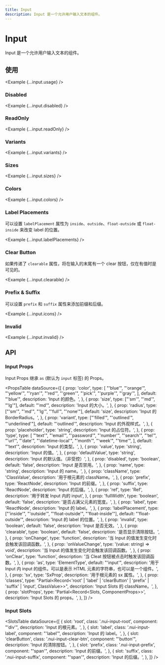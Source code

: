 ```yaml
---
title: Input
description: Input 是一个允许用户输入文本的组件。
---
```



# Input

Input 是一个允许用户输入文本的组件。

<ComponentLinks component='input' />

## 使用

<Example {...input.usage} />

### Disabled

<Example {...input.disabled} />

### ReadOnly

<Example {...input.readOnly} />

### Variants

<Example {...input.variants} />

### Sizes

<Example {...input.sizes} />

### Colors

<Example {...input.colors} />

### Label Placements

可以设置 `labelPlacement` 属性为 `inside`、`outside`、`float-outside` 或 `float-inside` 来改变 label 的位置。

<Example {...input.labelPlacements} />

### Clear Button

如果传递了 `clearable` 属性，将在输入的末尾有一个 clear 按钮，仅在有值时是可见的。

<Example {...input.clearable} />

### Prefix & Suffix

可以设置 `prefix` 和 `suffix` 属性来添加前缀和后缀。

<Example {...input.icons} />

### Invalid

<Example {...input.invalid} />

## API

### Input Props

Input Props 继承 `as` (默认为 `input` 标签) 的 Props。

<PropsTable
  dataSource={[
    {
      prop: 'color',
      type: [
        "'blue'",
        "'orange'",
        "'yellow'",
        "'ryan'",
        "'red'",
        "'green'",
        "'pick'",
        "'purple'",
        "'gray'",
      ],
      default: "'blue'",
      description: 'Input 的颜色。',
    },
    {
      prop: 'size',
      type: ["'sm'", "'md'", "'lg'"],
      default: "'md'",
      description: 'Input 的大小。',
    },
    {
      prop: 'radius',
      type: ["'sm'", "'md'", "'lg'", "'full'", "'none'"],
      default: 'size',
      description: 'Input 的 BorderRadius。',
    },
    {
      prop: 'variant',
      type: ["'filled'", "'outlined'", "'underlined'"],
      default: "'outlined'",
      description: 'Input 的外观样式。',
    },
    {
      prop: 'placeholder',
      type: 'string',
      description: 'Input 的占位符。',
    },
    {
      prop: 'type',
      type: [
        "'text'",
        "'email'",
        "'password'",
        "'number'",
        "'search'",
        "'tel'",
        "'url'",
        "'date'",
        "'datetime-local'",
        "'month'",
        "'week'",
        "'time'",
      ],
      default: "'text'",
      description: 'Input 的类型。',
    },
    {
      prop: 'value',
      type: 'string',
      description: 'Input 的值。',
    },
    {
      prop: 'defaultValue',
      type: 'string',
      description: 'Input 的默认值。（非受控）',
    },
    {
      prop: 'disabled',
      type: 'boolean',
      default: 'false',
      description: 'Input 是否禁用。',
    },
    {
      prop: 'name',
      type: 'string',
      description: 'Input 的 name。',
    },
    {
      prop: 'className',
      type: 'ClassValue',
      description: '用于根元素的 className。',
    },
    {
      prop: 'prefix',
      type: 'ReactNode',
      description: 'Input 的前缀。',
    },
    {
      prop: 'suffix',
      type: 'ReactNode',
      description: 'Input 的后缀。',
    },
    {
      prop: 'ref',
      type: 'Ref',
      description: '用于转发 Input 内的 input',
    },
    {
      prop: 'fullWidth',
      type: 'boolean',
      default: 'false',
      description: '是否占满父元素的宽度。',
    },
    {
      prop: 'label',
      type: 'ReactNode',
      description: 'Input 的 label。',
    },
    {
      prop: 'labelPlacement',
      type: ["'inside'", "'outside'", "'float-outside'", "'float-inside'"],
      default: "'float-outside'",
      description: 'Input 的 label 的位置。',
    },
    {
      prop: 'invalid',
      type: 'boolean',
      default: 'false',
      description: 'Input 是否无效。',
    },
    {
      prop: 'clearable',
      type: 'boolean',
      default: 'false',
      description: '是否显示清除按钮。',
    },
    {
      prop: 'onChange',
      type: 'function',
      description: '当 Input 的值发生变化时会触发该回调函数。',
    },
    {
      prop: 'onValueChange',
      type: '(value: string) => void',
      description: '当 Input 的值发生变化时会触发该回调函数。',
    },
    {
      prop: 'onClear',
      type: 'function',
      description: '当 Cleat 按钮被点击时触发该回调函数。',
    },
    {
      prop: 'as',
      type: 'ElementType',
      default: "'input'",
      description:
        '用于 Input 内 input 的组件。可以是表示 HTML 元素的字符串，也可以是一个组件。',
    },
    {
      prop: 'sx',
      type: 'SxProp<SwitchOwnerState>',
      description: '用于根元素的 sx 属性。',
    },
    {
      prop: 'classes',
      type: "Partial<Record<'root' | 'label' | 'clearButton' | 'prefix' | 'suffix' | 'input', ClassValue>>",
      description: 'Input Slots 的 className。',
    },
    {
      prop: 'slotProps',
      type: 'Partial<Record<Slots, ComponentProps>>',
      description: 'Input Slots 的 props。',
    },
  ]}
/>

### Input Slots

<SlotsTable
  dataSource={[
    {
      slot: 'root',
      class: '.nui-input-root',
      component: "'div'",
      description: 'Input 的根元素。',
    },
    {
      slot: 'label',
      class: '.nui-input-label',
      component: "'label'",
      description: 'Input 的 label。',
    },
    {
      slot: 'clearButton',
      class: '.nui-input-clear-btn',
      component: "'button'",
      description: 'Input 的清除按钮。',
    },
    {
      slot: 'prefix',
      class: '.nui-input-prefix',
      component: "'span'",
      description: 'Input 的前缀。',
    },
    {
      slot: 'suffix',
      class: '.nui-input-suffix',
      component: "'span'",
      description: 'Input 的后缀。',
    },
  ]}
/>

